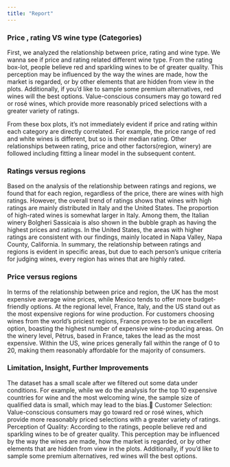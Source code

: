 ```yaml
---
title: "Report"
---
```



### Price , rating VS wine type (Categories)

First, we analyzed the relationship between price, rating and wine type. We wanna see if price and rating related different wine type. From the rating box-lot, people believe red and sparkling wines to be of greater quality. This perception may be influenced by the way the wines are made, how the market is regarded, or by other elements that are hidden from view in the plots. Additionally, if you'd like to sample some premium alternatives, red wines will the best options. Value-conscious consumers may go toward red or rosé wines, which provide more reasonably priced selections with a greater variety of ratings. 

From these box plots, it's not immediately evident if price and rating within each category are directly correlated. For example, the price range of red and white wines is different, but so is their median rating. Other relationships between rating, price and other factors(region, winery) are followed including fitting a linear model in the subsequent content.


### Ratings versus regions

Based on the analysis of the relationship between ratings and regions, we found that for each region, regardless of the price, there are wines with high ratings. However, the overall trend of ratings shows that wines with high ratings are mainly distributed in Italy and the United States. The proportion of high-rated wines is somewhat larger in Italy. Among them, the Italian winery Bolgheri Sassicaia is also shown in the bubble graph as having the highest prices and ratings. In the United States, the areas with higher ratings are consistent with our findings, mainly located in Napa Valley, Napa County, California. In summary, the relationship between ratings and regions is evident in specific areas, but due to each person’s unique criteria for judging wines, every region has wines that are highly rated.


### Price versus regions
In terms of the relationship between price and region, the UK has the most expensive average wine prices, while Mexico tends to offer more budget-friendly options. At the regional level, France, Italy, and the US stand out as the most expensive regions for wine production. For customers choosing wines from the world's priciest regions, France proves to be an excellent option, boasting the highest number of expensive wine-producing areas. On the winery level, Pétrus, based in France, takes the lead as the most expensive. Within the US, wine prices generally fall within the range of 0 to 20, making them reasonably affordable for the majority of consumers.


### Limitation, Insight, Further Improvements
The dataset has a small scale after we filtered out some data under conditions. For example, while we do the analysis for the top 10 expensive countries for wine and the most welcoming wine, the sample size of qualified data is small, which may lead to the bias.
Customer Selection: Value-conscious consumers may go toward red or rosé wines, which provide more reasonably priced selections with a greater variety of ratings.
Perception of Quality: According to the ratings, people believe red and sparkling wines to be of greater quality. This perception may be influenced by the way the wines are made, how the market is regarded, or by other elements that are hidden from view in the plots. Additionally, if you'd like to sample some premium alternatives, red wines will the best options.
